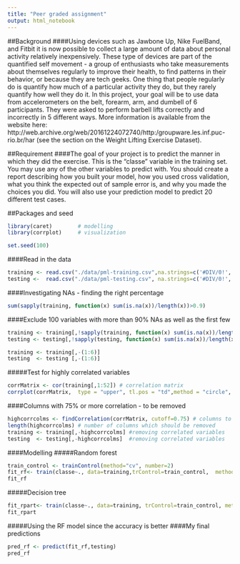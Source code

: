 ```yaml
---
title: "Peer graded assignment"
output: html_notebook
---
```


##Background
####Using devices such as Jawbone Up, Nike FuelBand, and Fitbit it is now possible to collect a large amount of data about personal activity relatively inexpensively. These type of devices are part of the quantified self movement - a group of enthusiasts who take measurements about themselves regularly to improve their health, to find patterns in their behavior, or because they are tech geeks. One thing that people regularly do is quantify how much of a particular activity they do, but they rarely quantify how well they do it. In this project, your goal will be to use data from accelerometers on the belt, forearm, arm, and dumbell of 6 participants. They were asked to perform barbell lifts correctly and incorrectly in 5 different ways. More information is available from the website here: http://web.archive.org/web/20161224072740/http:/groupware.les.inf.puc-rio.br/har (see the section on the Weight Lifting Exercise Dataset).

##Requirement
####The goal of your project is to predict the manner in which they did the exercise. This is the "classe" variable in the training set. You may use any of the other variables to predict with. You should create a report describing how you built your model, how you used cross validation, what you think the expected out of sample error is, and why you made the choices you did. You will also use your prediction model to predict 20 different test cases.

##Packages and seed
```r

library(caret)        # modelling  
library(corrplot)     # visualization

set.seed(100)
```



####Read in the data
```r
training <- read.csv("./data/pml-training.csv",na.strings=c('#DIV/0!', '', 'NA') ,stringsAsFactors = F)  # reading the training data -and- replacing #DIV/0 by NA
testing <-  read.csv("./data/pml-testing.csv", na.strings=c('#DIV/0!', '', 'NA'), stringsAsFactors=F)  # reading the testing data -and- replacing #DIV/0 by NA
```

####Investigating NAs - finding the right percentage
```r
sum(sapply(training, function(x) sum(is.na(x))/length(x))>0.9)
```
####Exclude 100 variables with more than 90% NAs as well as the first few
```r
training <- training[,!sapply(training, function(x) sum(is.na(x))/length(x))>0.9]
testing <- testing[,!sapply(testing, function(x) sum(is.na(x))/length(x))>0.9]

training <- training[,-(1:6)]
testing  <- testing [,-(1:6)]
```

#####Test for highly correlated variables
```r
corrMatrix <- cor(training[,1:52]) # correlation matrix 
corrplot(corrMatrix,  type = "upper", tl.pos = "td",method = "circle", tl.cex = 0.5, tl.col = 'black',order = "hclust", diag = FALSE) # plot of correlation mat
```

####Columns with 75% or more correlation - to be removed
```r
highcorrcolms <- findCorrelation(corrMatrix, cutoff=0.75) # columns to remove
length(highcorrcolms) # number of columns which should be removed
training <- training[,-highcorrcolms] #removing correlated variables
testing  <- testing[,-highcorrcolms]  #removing correlated variables
```

####Modelling
#####Random forest
```r
train_control <- trainControl(method="cv", number=2)
fit_rf<- train(classe~., data=training,trControl=train_control,  method="rf")
fit_rf
```

#####Decision tree
```r
fit_rpart<- train(classe~., data=training, trControl=train_control, method = "rpart")
fit_rpart
```

#####Using the RF model since the accuracy is better
####My final predictions
```r
pred_rf <- predict(fit_rf,testing)
pred_rf
```


